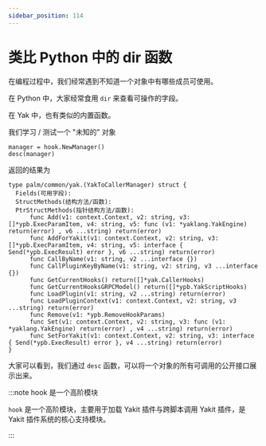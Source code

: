 ---
sidebar_position: 114
---

# 类比 Python 中的 dir 函数

在编程过程中，我们经常遇到不知道一个对象中有哪些成员可使用。

在 Python 中，大家经常食用 `dir` 来查看可操作的字段。

在 Yak 中，也有类似的内置函数。

我们学习 / 测试一个 "未知的" 对象

```yak
manager = hook.NewManager()
desc(manager)
```

返回的结果为

```yak
type palm/common/yak.(YakToCallerManager) struct {
  Fields(可用字段):
  StructMethods(结构方法/函数):
  PtrStructMethods(指针结构方法/函数):
      func Add(v1: context.Context, v2: string, v3: []*ypb.ExecParamItem, v4: string, v5: func (v1: *yaklang.YakEngine) return(error) , v6 ...string) return(error)
      func AddForYakit(v1: context.Context, v2: string, v3: []*ypb.ExecParamItem, v4: string, v5: interface { Send(*ypb.ExecResult) error }, v6 ...string) return(error)
      func CallByName(v1: string, v2 ...interface {})
      func CallPluginKeyByName(v1: string, v2: string, v3 ...interface {})
      func GetCurrentHooks() return([]*yak.CallerHooks)
      func GetCurrentHooksGRPCModel() return([]*ypb.YakScriptHooks)
      func LoadPlugin(v1: string, v2 ...string) return(error)
      func LoadPluginContext(v1: context.Context, v2: string, v3 ...string) return(error)
      func Remove(v1: *ypb.RemoveHookParams)
      func Set(v1: context.Context, v2: string, v3: func (v1: *yaklang.YakEngine) return(error) , v4 ...string) return(error)
      func SetForYakit(v1: context.Context, v2: string, v3: interface { Send(*ypb.ExecResult) error }, v4 ...string) return(error)
}
```

大家可以看到，我们通过 `desc` 函数，可以将一个对象的所有可调用的公开接口展示出来。

:::note hook 是一个高阶模块

`hook` 是一个高阶模块，主要用于加载 Yakit 插件与跨脚本调用 Yakit 插件，是 Yakit 插件系统的核心支持模块。

:::
